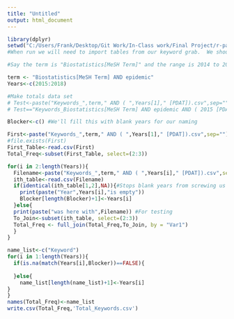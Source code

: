 ```yaml
---
title: "Untitled"
output: html_document
---
```


```r
library(dplyr)
setwd("C:/Users/Frank/Desktop/Git Work/In-Class work/Final Project/r-package-rosetta-stone-4-0/Data")
#When run we will need to import tables from our keyword grab.  We should be able to build this with variables that the user will give.

#Say the term is "Biostatistics[MeSH Term]" and the range is 2014 to 2018

term <- "Biostatistics[MeSH Term] AND epidemic"
Years<-c(2015:2018)

#Make totals data set
# Test<-paste("Keywords_",term," AND ( ",Years[1]," [PDAT]).csv",sep="")
# Test=="Keywords_Biostatistics[MeSH Term] AND epidemic AND ( 2015 [PDAT]).csv"

Blocker<-c() #We'll fill this with blank years for our naming

First<-paste("Keywords_",term," AND ( ",Years[1]," [PDAT]).csv",sep="")
#file.exists(First)
First_Table<-read.csv(First)
Total_Freq<-subset(First_Table, select=(2:3))

for(i in 2:length(Years)){
  Filename<-paste("Keywords_",term," AND ( ",Years[i]," [PDAT]).csv",sep="")
  ith_table<-read.csv(Filename)
  if(identical(ith_table[1,2],NA)){#Stops blank years from screwing us up
    print(paste("Year",Years[i],"is empty"))
    Blocker[length(Blocker)+1]<-Years[i]
  }else{
  print(paste("was here with",Filename)) #For testing
  To_Join<-subset(ith_table, select=(2:3))
  Total_Freq <- full_join(Total_Freq,To_Join, by = "Var1")
  }
}

name_list<-c("Keyword")
for(i in 1:length(Years)){
  if(is.na(match(Years[i],Blocker))==FALSE){
    
  }else{
    name_list[length(name_list)+1]<-Years[i]
}
}
names(Total_Freq)<-name_list
write.csv(Total_Freq,'Total_Keywords.csv')

```

